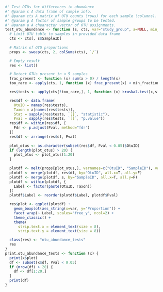 ```r
#' Test OTUs for differences in abundance
#' @param s A data frame of sample info.
#' @param cts A matrix of OTU counts (rows) for each sample (columns).
#' @param g A factor of sample groups to be tested.
#' @param a A chearacter vector of OTU assignments.
test_otu_abundance <- function (s, cts, var="study_group", a=NULL, min_fraction=0.5) {
  # Limit OTU table to samples in provided data frame
  cts <- cts[, s$SampleID]
  
  # Matrix of OTU proportions
  props <- sweep(cts, 2, colSums(cts), `/`)

  # Empty result
  res <- list()

  # Detect OTUs present in < 5 samples
  frac_present <- function (x) sum(x > 0) / length(x)
  too_rare <- apply(cts, 1, function (x) frac_present(x) < min_fraction)

  res$tests <- apply(cts[!too_rare,], 1, function (x) kruskal.test(x,s[[var]]))

  res$df <- data.frame(
    OtuID = names(res$tests),
    Taxon = a[names(res$tests)],
    Stat = sapply(res$tests, `[[`, "statistic"),
    Pval = sapply(res$tests, `[[`, "p.value"))
  res$df <- within(res$df, {
    Fdr <- p.adjust(Pval, method="fdr")
  })
  res$df <- arrange(res$df, Pval)
  
  plot_otus <- as.character(subset(res$df, Pval < 0.05)$OtuID)
  if (length(plot_otus) > 20) {
    plot_otus <- plot_otus[1:20]
  }
  
  plotdf <- melt(props[plot_otus,], varnames=c("OtuID", "SampleID"), value.name="Proportion")
  plotdf <- merge(plotdf, res$df, by="OtuID", all.x=T, all.y=F)
  plotdf <- merge(plotdf, s, by="SampleID", all.x=T, all.y=F)
  plotdf <- within(plotdf, {
    Label <- factor(paste(OtuID, Taxon))
  })
  plotdf$Label <- reorder(plotdf$Label, plotdf$Pval)

  res$plot <- ggplot(plotdf) + 
    geom_boxplot(aes_string(x=var, y="Proportion")) +
    facet_wrap(~ Label, scales="free_y", ncol=2) +
    theme_classic() + 
    theme(
      strip.text.x = element_text(size = 8), 
      strip.text.y = element_text(size = 8))

  class(res) <- "otu_abundance_tests"
  res
}
print.otu_abundance_tests <- function (x) {
  print(x$plot)
  df <- subset(x$df, Pval < 0.05)
  if (nrow(df) > 20) {
    df <- df[1:20,]
  }
  print(df)
}
```